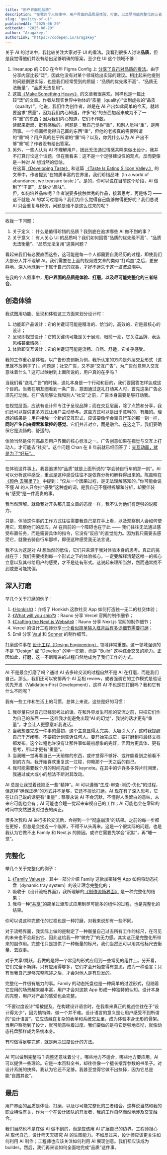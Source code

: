 ```yaml
---
title: "用户界面的品质"
description: "在我的个人叙事中，用户界面的品质是体验、打磨，以及尽可能完整化的三者结合。"
slug: "quality-of-ui"
publishedAt: "2025-06-29"
editedAt: "2025-06-29"
author: "Aragakey."
authorLink: "https://codepen.io/aragakey"
---
```


关于 AI 的讨论中，我比较关注大家对于 UI 的看法。我看到很多人讨论**品质**，但是我觉得他们并没有给出足够明确的答案，至少在 UI 这个领域不够：

1. linear.app 的 CEO 在今年 Figma Config 上 [分享了自己对品质的看法](https://www.workingtheorys.com/p/make-something-heavy)。由于分享内容比较“泛”，因此他没有对某个领域给出实际的建议。相比起来他提到的问题倒更实际，也是我们经常受到的质疑：“品质的优先级不高”、“品质无法衡量”、“品质无法复用”。
2. 这篇[《Make Something Heavy》](https://www.workingtheorys.com/p/make-something-heavy) 的文章我很喜欢。同样也是一篇比较“泛”的文章。作者从现实世界中物体的“质量（quality）”谈到虚拟的“品质（quality）”。他说，我们作为创作者，越是在 AI 产出如此简单的今天，就越要追求“质量”，因为我们内心知道，许多“轻”的东西加起来成为不了一件“重”的东西；因为我们内心知道，它们不作数。  
   读起来挺燃、挺有感触的。问题是：我自己觉得“重”，和别人觉得“重”，是两回事。一个插画师觉得自己画的东西“重”，但他的老板真的需要所谓的“重”吗？用户真的在乎所谓的“重”吗？以及，你凭什么认为 AI 产出不够“重”呢？作者没有给出答案。
3. 另外，一些人认为 AI 不理解用户，因此无法通过情感共鸣来做出设计。我并不打算讨论这个话题，但在我看来：这不是一个足够建设性的观点，反而更像是一种对 AI 想当然的低估。  
   在这篇[《Developing Taste》](https://emilkowal.ski/ui/developing-taste) 和这篇 [《Taste Is Eating Silicon Valley.》](https://www.workingtheorys.com/p/taste-is-eating-silicon-valley) 的文章中，作者提到“在物质丰富的世界里，我们珍惜品味（In a world of abundance, we treasure taste.）”。是的，你可以说在目前这个阶段，AI 做到了“丰富”，却缺少“品味”。  
   但，如何培养品味呢？作者说要多接触优秀的作品，接着思考，再是练习 —— 这不就是 AI 的学习过程吗？我们为什么觉得自己能够做得更好呢？我们总说 AI 只会重复与模仿，问题是谁不是这么过来的呢？

---

收拢一下问题：

1. 关于定义：
   什么是值得珍惜的品质？我到底在追求哪些 AI 做不到的事？
2. 关于意义：
   有人关心 UI 的品质吗？我们如何回答“品质的优先级不高”、“品质无法衡量”、“品质无法复用”这类问题？

看起来我们有必要直面这些，这可能是每一个人都需要自我经历的过程，即使我们大部分人并不理解 AI。我们需要在上面的视频或文章的类似“打鸡血”之后，更安静地、深入地琢磨一下属于自己的叙事，才好不迷失于这一波波浪潮中。

在我的个人叙事中，**用户界面的品质是体验、打磨，以及尽可能完整化的三者结合**。

## 创造体验

我试图用功能、呈现和体验这三方面来划分设计时：

1. 功能即产品设计：它的关键词可能是精准的、恰当的，高效的，它是最核心的设计；
2. 呈现即视觉设计：它的关键词可能是关于展现、眼前一亮，它关注品牌、表达风格甚至情感；
3. 体验即交互设计：它的关键词可能是流畅、自然、舒适，它关乎感受。

我的工作重心是体验。以广告形态创新为例，我所认定的方向是外层交互形式（这里就不放例子了）。问题是：社交广告，又不是“交互广告”，为广告创意带入交互意味着什么？这可以映射到上面所说的，用户真的在乎吗？

当我们看“送礼广告”的时候，送礼本身是一个行动和目的，我们要回答怎样达成这个目的。当我在朋友圈看到一条广告，意图通过送礼打动某人时，首先这条广告必须先打动我。在广告能够让我和别人“社交”之前，广告本身需要足够打动我。

在视觉层面，应该有设计师专注于呈现品牌；而在交互层面，除了点赞和分享，我们还可以提供更多方式让用户主动参与。这些方式可以是出乎意料的、有趣的。理想的结果是：用户接触一个新的交互形式，应该要像学会骑自行车的那一刻一样，**同时产生自由探索和掌控的感觉**。它们并非对立，而是融合。在这之下，我们要确保它是流畅的、舒适的。

体验当然是任何高品质用户界面的核心标准之一。广告创意如果在视觉与交互上打动人，才可能去“社交”。这个问题 Chan 在 8 年前就已经回答了：[交互动画，就是为了“好玩”。](https://wxad.design/abc/making-fluid-interfaces#%E4%BA%A4%E4%BA%92%E5%8A%A8%E7%94%BB%EF%BC%8C%E5%B0%B1%E6%98%AF%E4%B8%BA%E4%BA%86%E2%80%9C%E5%A5%BD%E7%8E%A9%E2%80%9D)

---

在体验这件事上，我要追求的“品质”就是上面所说的“学会骑自行车的那一刻”。AI 可以分析这种感受，重点是这种感受往往不是依靠分析和解释得出来的。陈嘉映在 [《颜色 去哪里了》](https://youtu.be/TdOe-OljnCI?t=499) 中提到：“仅从一个因果过程，是无法理解感知的。”你可能会说不懂 AI 的人只会扯“感受”这种虚的词，是我自己不懂得拆解和分析，却要佯装有“感受”是一件高贵的事。

我当然理解。就像我对开头那几篇文章的态度一样，我不认为他们有足够的说服力。

只是，体验这件事的工作方式往往需要我自己拿在手上看，以及观察别人会如何使用它，观察他们的反应。AI 在目前的一个障碍也在于此 —— 我们往往无法通过感受布置任务，而是需要具体的指令，它没有“反应”的直觉能力。因为我只需要去感受它，就像去骑自行车那样，即便这种感受我无法言说。

我不认为这是对 AI 想当然的低估，它们只来源于我对体验本身的思考。真正的挑战在于：我们需要找到每一个形式之下的体验核心。一定要解释清楚这唯一的核心立意以及其带给用户的感受，才不是徒有形式。这说起来理所当然，然而通常找不到或更可能找偏。

## 深入打磨

举几个关于打磨的例子：

1. [《Honkish》](https://benji.org/honkish)：介绍了 Honkish 这款社交 App 如何打造独一无二的社交体验；
2. [《What will you ship?》](https://rauno.me/craft/vercel)：Rauno 分享 Vercel 官网的制作细节；
3. [《Crafting the Next.js Website》](https://rauno.me/craft/nextjs)：Rauno 分享 Next.js 官网的制作细节；
4. Vercel 的设计工程师分享[一个看似简单输入框背后有多少细节需要打磨](https://x.com/witsdev/status/1937261102901129478)；
5. Emil 分享 [Vaul](https://emilkowal.ski/ui/building-a-drawer-component) 和 [Sonner](https://emilkowal.ski/ui/building-a-toast-component) 的制作细节。

打磨这件事在 [设计工程（Design Engineering）](https://vercel.com/blog/design-engineering-at-vercel) 领域非常重要。这一领域强调的不是 "Design" 或 "Develop" 的单一职能，而是 "Build" 这种综合交叉的能力。正因如此，打磨，这一不断精进的过程自然地成为了我们工作的方式。

---

AI 不是最会打磨了吗？通过 AI 去多轮交流的过程自然不是 AI 在打磨，而是我们自己。那么，我们还可以安排两个 AI 互相 review，或者强调它的工作模式是验证优先开发（Validation-First Development），这样 AI 不也是在打磨吗？我和它有什么不同呢？

我有一些工作和生活上的习惯，总体上来说，这些是好的习惯：

1. 我尽量只说自己已经思考过的话。在和外界发生可能的交流之前，只把它们作为自己的东西 —— 这样我才能避免出现“AI 的幻觉”，我说的话才更有“重量”，才会让人更愿意听我说话。
2. 当我想要完成一件事的最初，这个主意显得太完美、太吸引人了，这时我提醒自己千万闭嘴，不要把计划告诉任何人。要开始完成它，要打磨到将最终文档都发布。这个过程也许没有让那件事如最初想象的完好，但因为更具体、更有思考，所以才更有“重量”。
3. 当我睡一觉再看自己一天前做的东西，或许觉得不够好、或许能看到之前看不到的方向。我开始喜欢重复这一过程，仰赖那个一天之后的自己。
4. 我可能需要数个月的时间完成一个 keynote。在其中的许许多多碎片时间里，我通过或大或小的想法不断对其改动。

AI 总是让我觉着还缺乏一些“精神”。AI 可以遵循“生成-审查-测试-优化”的过程，但这样“确保正确”的方式并不足够，它还不擅长打磨。AI 现在有了深入思考，它在让自己说的话更有“重量”；蔡康永说 AI 不会沉默，不懂得人类留白的意味，未来它可能也会有；AI 可能也会睡一觉起来审视自己的工作；AI 可能也会在零碎的时间中突然迸发对过去的纠正。

很多次我和 AI 进行多轮交流后，会得到一个“彻底崩溃”的结果。之前的每一步都在更好，但总是会接近一个临界，不得不从头再来。这是一个很实际的问题，也是我认为它做不出 Family 和 Next.js 的原因。或许它需要先学会“沉默”，再“睡一觉”。

## 完整化

举几个关于完整化的例子：

1. [《Family Values》](https://benji.org/family-values)：其中一部分介绍 Family 这款加密钱包 App 如何将动态托盘（dynamic tray system）的设计理念完整化的；
2. 吸收于《设计流畅界面》，我所理解的[《制作流畅界面》](https://wxad.design/abc/making-fluid-interfaces) 是一种完整化的结果；
3. 我将一种[“共享”](https://wxad.design/abc/springen)的简单过渡形式应用到尽可能多的组件的过程，也是完整化的结果。

你可以说这种完整化的过程也是一种打磨，对我来说却有一些不同。

对于流畅界面，我实际上做的是制定了一种衡量自己过去所有工作的标尺，在可见的未来也不会超出它。因此这给我一种“做完了”的无力感。其实这正是完整化所带来的副作用。完整化只是提供了一种衡量的标尺，我们当然还可以用其他标尺去衡量、去叙事。

对于共享/跳跃，我做的是将一个常见的形式应用到一些常见的组件上。分开看，它们完全不新鲜。只有应用得够多，它们才会开始变得有意思，成为一种语言；只有当我自己足够完整陈述之后，才会对他人是有启发的。

完整化一件很有魅力的事。Family 的动态托盘也是一种简单的过渡形式，但随着它应用的场景越来越丰富，用户才会对这款 App 形成一种独特的认知。设计本身的完整，用户对产品的感受也会完整。

“不要过度设计”常被提及。在构建设计语言时，在我看来真正的挑战往往在于 ​​“设计得太少”，因为搞特殊、做一个并不难。设计语言的意义是让用户感受不到所谓的“设计语言”，它应该藏在复杂的表单和系统交互里，成为体验本身无形的骨架。当用户察觉到了设计，就可能意味着过度。我们要做的是将它足够地贯彻，就像动态托盘那样成为系统本身。

有时做得足够完整，就是解决过度设计的方法。

---

AI 可以做到完整吗？完整还意味着分寸。哪些地方不适合，哪些地方要应用，AI 可以提供一些理论。它是一本百科全书，却往往像一个擅长摆弄参数的书呆子。对设计系统的抉择，我认为它还不足够。我甚至觉得它做不出抉择，因为它总是能“自圆其说”。

## 最后

用户界面的品质是体验、打磨，以及尽可能完整化的三者结合。这样说当然和我的职业特性有关，作为一个在设计团队的开发者，我的工作自然而然地涉及交叉融合。

我们当然也不是在做 AI 做不到的，而是应该用 AI 扩展自己的边界。工程师担心 AI 取代自己，设计师天天研究 AI 的生图能力。不如反过来，设计师应该更关注如何利用 AI 制作；工程师也应该关注如何利用 AI 展现创意。我们都应该成为 builder。然后，我们再来谈如何全面地完成“品质”这件事。
